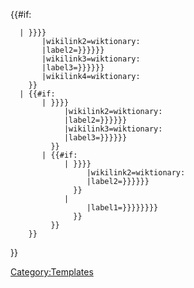 {{#if:{{{4|}}}
   | {{Side box|text=[[wiktionary:Main_Page|Wiktionary]] has information on these entries:
        |wikilink1=wiktionary:{{{1}}}
        |label1={{{label1|{{{l1|{{{1}}}}}}}}}
        |wikilink2=wiktionary:{{{2}}}
        |label2={{{label2|{{{l2|{{{2}}}}}}}}}
        |wikilink3=wiktionary:{{{3}}}
        |label3={{{label3|{{{l3|{{{3}}}}}}}}}
        |wikilink4=wiktionary:{{{4}}}
     }}
   | {{#if:{{{3|}}}
        | {{Side box|text=[[wikt:Main_Page|Wiktionary]] has information on these entries:
             |wikilink1=wiktionary:{{{1}}}
             |label1={{{label1|{{{l1|{{{1}}}}}}}}}
             |wikilink2=wiktionary:{{{2}}}
             |label2={{{label2|{{{l2|{{{2}}}}}}}}}
             |wikilink3=wiktionary:{{{3}}}
             |label3={{{label3|{{{l3|{{{3}}}}}}}}}
          }}
        | {{#if:{{{2|}}}
             | {{Side box|text=[[wiktionary:Main_Page|Wiktionary]] has information on these entries:
                  |wikilink1=wiktionary:{{{1}}}
                  |label1={{{label1|{{{l1|{{{1}}}}}}}}}
                  |wikilink2=wiktionary:{{{2}}}
                  |label2={{{label2|{{{l2|{{{2}}}}}}}}}
               }}
             | {{Side box|text=[[wiktionary:Main_Page|Wiktionary]] has information on this entry:
                  |wikilink1=wiktionary:{{{1|{{PAGENAME}}}}}
                  |label1={{{label1|{{{l1|{{{1|{{PAGENAME}}}}}}}}}}}
               }}
          }}
     }}
}}<noinclude>
[[Category:Templates]]
</noinclude>